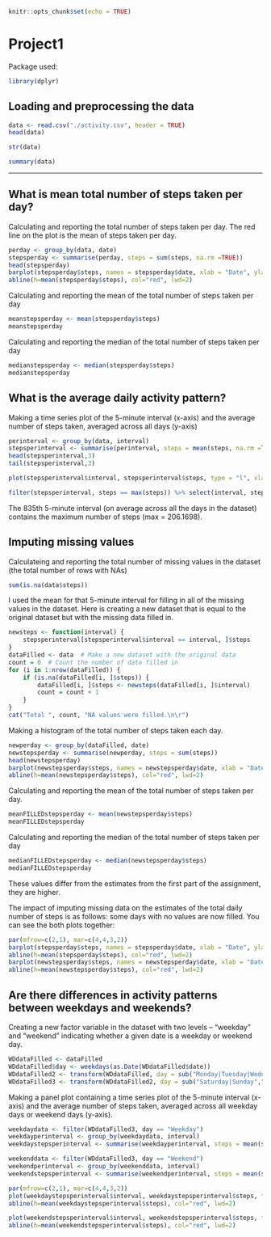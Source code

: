 
```r
knitr::opts_chunk$set(echo = TRUE)
```

# Project1

Package used:
```r
library(dplyr)
```

## Loading and preprocessing the data

```r
data <- read.csv("./activity.csv", header = TRUE)
head(data)
```

```r
str(data)
```

```r
summary(data)
```

-------------------
## What is mean total number of steps taken per day?

  Calculating and reporting the total number of steps taken per day. The red line on the plot is the mean of steps taken per day.

```r
perday <- group_by(data, date)
stepsperday <- summarise(perday, steps = sum(steps, na.rm =TRUE))
head(stepsperday)
barplot(stepsperday$steps, names = stepsperday$date, xlab = "Date", ylab ="Number of steps", main ="Total number of steps taken per day")
abline(h=mean(stepsperday$steps), col="red", lwd=2)
```

  Calculating and reporting the mean of the total number of steps taken per day
```r
meanstepsperday <- mean(stepsperday$steps)
meanstepsperday
```

 Calculating and reporting the median of the total number of steps taken per day
```r
medianstepsperday <- median(stepsperday$steps)
medianstepsperday
```

## What is the average daily activity pattern?

  Making a time series plot of the 5-minute interval (x-axis) and the average number of steps taken, averaged across all days (y-axis)
```r
perinterval <- group_by(data, interval)
stepsperinterval <- summarise(perinterval, steps = mean(steps, na.rm =TRUE))
head(stepsperinterval,3)
tail(stepsperinterval,3)

plot(stepsperinterval$interval, stepsperinterval$steps, type = "l", xlab = "5-minute interval", ylab = "Average number of steps taken, averaged across all days", main = "Time series plot")

filter(stepsperinterval, steps == max(steps)) %>% select(interval, steps)
```

The 835th 5-minute interval (on average across all the days in the dataset) contains the maximum number of steps (max = 206.1698).


## Imputing missing values

  Calculateing and reporting the total number of missing values in the dataset (the total number of rows with NAs)
```r
sum(is.na(data$steps))
```
  I used the mean for that 5-minute interval for filling in all of the missing values in the dataset. Here is creating a new dataset that is equal to the original dataset but with the missing data filled in.
```r
newsteps <- function(interval) {
    stepsperinterval[stepsperinterval$interval == interval, ]$steps
}
dataFilled <- data  # Make a new dataset with the original data
count = 0  # Count the number of data filled in
for (i in 1:nrow(dataFilled)) {
    if (is.na(dataFilled[i, ]$steps)) {
        dataFilled[i, ]$steps <- newsteps(dataFilled[i, ]$interval)
        count = count + 1
    }
}
cat("Total ", count, "NA values were filled.\n\r")
```

  Making a histogram of the total number of steps taken each day.
```r
newperday <- group_by(dataFilled, date)
newstepsperday <- summarise(newperday, steps = sum(steps))
head(newstepsperday)
barplot(newstepsperday$steps, names = newstepsperday$date, xlab = "Date", ylab ="Number of steps", main ="Total number of steps taken per day")
abline(h=mean(newstepsperday$steps), col="red", lwd=2)
```

Calculating and reporting the mean of the total number of steps taken per day. 
```r
meanFILLEDstepsperday <- mean(newstepsperday$steps)
meanFILLEDstepsperday
```

 Calculating and reporting the median of the total number of steps taken per day
```r
medianFILLEDstepsperday <- median(newstepsperday$steps)
medianFILLEDstepsperday
```

These values differ from the estimates from the first part of the assignment, they are higher. 

The impact of imputing missing data on the estimates of the total daily number of steps is as follows: some days with no values are now filled. You can see the both plots together:

```r
par(mfrow=c(2,1), mar=c(4,4,3,2))
barplot(stepsperday$steps, names = stepsperday$date, xlab = "Date", ylab ="Number of steps", main ="Total number of steps taken per day OLD")
abline(h=mean(stepsperday$steps), col="red", lwd=2)
barplot(newstepsperday$steps, names = newstepsperday$date, xlab = "Date", ylab ="Number of steps", main ="Total number of steps taken per day NEW")
abline(h=mean(newstepsperday$steps), col="red", lwd=2)
```

## Are there differences in activity patterns between weekdays and weekends?

  Creating a new factor variable in the dataset with two levels – “weekday” and “weekend” indicating whether a given date is a weekday or weekend day.
```r
WDdataFilled <- dataFilled
WDdataFilled$day <- weekdays(as.Date(WDdataFilled$date))
WDdataFilled2 <- transform(WDdataFilled, day = sub("Monday|Tuesday|Wednesday|Thursday|Friday","Weekday", day))
WDdataFilled3 <- transform(WDdataFilled2, day = sub("Saturday|Sunday","Weekend", day))
```
  Making a panel plot containing a time series plot of the 5-minute interval (x-axis) and the average number of steps taken, averaged across all weekday days or weekend days (y-axis). 
```r
weekdaydata <- filter(WDdataFilled3, day == "Weekday")
weekdayperinterval <- group_by(weekdaydata, interval)
weekdaystepsperinterval <- summarise(weekdayperinterval, steps = mean(steps))

weekenddata <- filter(WDdataFilled3, day == "Weekend")
weekendperinterval <- group_by(weekenddata, interval)
weekendstepsperinterval <- summarise(weekendperinterval, steps = mean(steps))

par(mfrow=c(2,1), mar=c(4,4,3,2))
plot(weekdaystepsperinterval$interval, weekdaystepsperinterval$steps, type = "l", xlab = "5-minute interval", ylab = "Average number of steps taken", main = "Time series plot WEEKDAYS")
abline(h=mean(weekdaystepsperinterval$steps), col="red", lwd=2)

plot(weekendstepsperinterval$interval, weekendstepsperinterval$steps, type = "l", xlab = "5-minute interval", ylab = "Average number of steps taken", main = "Time series plot WEEKENDS")
abline(h=mean(weekendstepsperinterval$steps), col="red", lwd=2)
```

